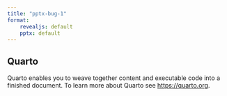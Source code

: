 ```yaml
---
title: "pptx-bug-1"
format: 
    revealjs: default
    pptx: default
---
```


## Quarto {background-image="/img/quarto.png" background-size="contain" background-opacity=0.1}

Quarto enables you to weave together content and executable code into a finished document. To learn more about Quarto see <https://quarto.org>.
